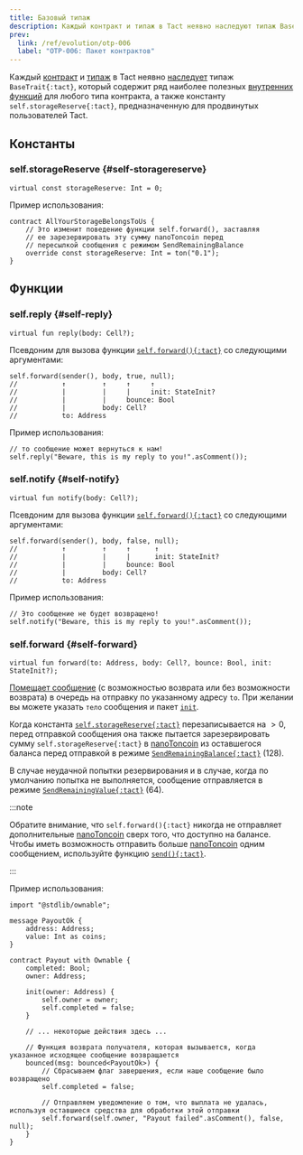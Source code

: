 ```yaml
---
title: Базовый типаж
description: Каждый контракт и типаж в Tact неявно наследуют типаж BaseTrait
prev:
  link: /ref/evolution/otp-006
  label: "OTP-006: Пакет контрактов"
---
```


Каждый [контракт](/book/contracts) и [типаж](/book/types#traits) в Tact неявно [наследует](/book/contracts#traits) типаж `BaseTrait{:tact}`, который содержит ряд наиболее полезных [внутренних функций](/book/contracts#internal-functions) для любого типа контракта, а также константу `self.storageReserve{:tact}`, предназначенную для продвинутых пользователей Tact.

## Константы

### self.storageReserve {#self-storagereserve}

```tact
virtual const storageReserve: Int = 0;
```

Пример использования:

```tact
contract AllYourStorageBelongsToUs {
    // Это изменит поведение функции self.forward(), заставляя 
    // ее зарезервировать эту сумму nanoToncoin перед
    // пересылкой сообщения с режимом SendRemainingBalance
    override const storageReserve: Int = ton("0.1");
}
```

## Функции

### self.reply {#self-reply}

```tact
virtual fun reply(body: Cell?);
```

Псевдоним для вызова функции [`self.forward(){:tact}`](#self-forward) со следующими аргументами:

```tact
self.forward(sender(), body, true, null);
//           ↑         ↑     ↑     ↑
//           |         |     |     init: StateInit?
//           |         |     bounce: Bool
//           |         body: Cell?
//           to: Address
```

Пример использования:

```tact
// то сообщение может вернуться к нам!
self.reply("Beware, this is my reply to you!".asComment());
```

### self.notify {#self-notify}

```tact
virtual fun notify(body: Cell?);
```

Псевдоним для вызова функции [`self.forward(){:tact}`](#self-forward) со следующими аргументами:

```tact
self.forward(sender(), body, false, null);
//           ↑         ↑     ↑      ↑
//           |         |     |      init: StateInit?
//           |         |     bounce: Bool
//           |         body: Cell?
//           to: Address
```

Пример использования:

```tact
// Это сообщение не будет возвращено!
self.notify("Beware, this is my reply to you!".asComment());
```

### self.forward {#self-forward}

```tact
virtual fun forward(to: Address, body: Cell?, bounce: Bool, init: StateInit?);
```

[Помещает сообщение](/book/send#outbound-message-processing) (с возможностью возврата или без возможности возврата) в очередь на отправку по указанному адресу `to`. При желании вы можете указать `тело` сообщения и пакет [`init`](/book/expressions#initof).

Когда константа [`self.storageReserve{:tact}`](#self-storagereserve) перезаписывается на $> 0$, перед отправкой сообщения она также пытается зарезервировать сумму `self.storageReserve{:tact}` в [nanoToncoin][nano] из оставшегося баланса перед отправкой в ​​режиме [`SendRemainingBalance{:tact}`](https://docs.tact-lang.org/book/message-mode#base-modes) ($128$).

В случае неудачной попытки резервирования и в случае, когда по умолчанию попытка не выполняется, сообщение отправляется в режиме [`SendRemainingValue{:tact}`](https://docs.tact-lang.org/book/message-mode#base-modes) ($64$).

:::note

  Обратите внимание, что `self.forward(){:tact}` никогда не отправляет дополнительные [nanoToncoin][nano] сверх того, что доступно на балансе.\
Чтобы иметь возможность отправить больше [nanoToncoin][nano] одним сообщением, используйте функцию [`send(){:tact}`](/ref/core-common#send).

:::

Пример использования:

```tact
import "@stdlib/ownable";

message PayoutOk {
    address: Address;
    value: Int as coins;
}

contract Payout with Ownable {
    completed: Bool;
    owner: Address;

    init(owner: Address) {
        self.owner = owner;
        self.completed = false;
    }

    // ... некоторые действия здесь ...

    // Функция возврата получателя, которая вызывается, когда указанное исходящее сообщение возвращается
    bounced(msg: bounced<PayoutOk>) {
        // Сбрасываем флаг завершения, если наше сообщение было возвращено
        self.completed = false;

        // Отправляем уведомление о том, что выплата не удалась, используя оставшиеся средства для обработки этой отправки
        self.forward(self.owner, "Payout failed".asComment(), false, null);
    }
}
```

[nano]: /book/integers#nanotoncoin
